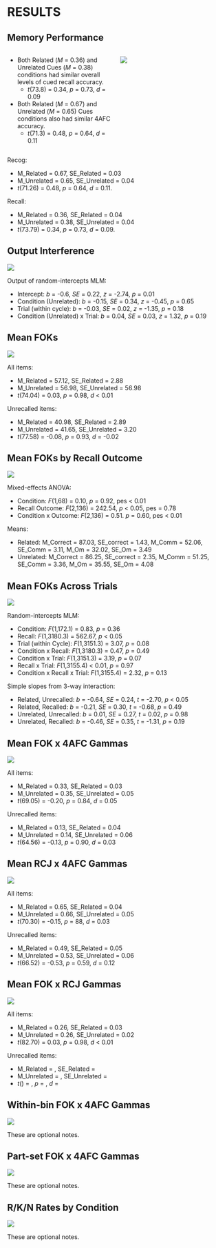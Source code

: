 # RESULTS

## Memory Performance

:::: {.columns}
::: {.column width="50%"}

- Both Related (_M_ = 0.36) and Unrelated Cues (_M_ = 0.38) conditions had similar overall levels of cued recall accuracy.
  + _t_(73.8) = 0.34, _p_ = 0.73, _d_ = 0.09

- Both Related (_M_ = 0.67) and Unrelated (_M_ = 0.65) Cues conditions also had similar 4AFC accuracy.
  + _t_(71.3) = 0.48, _p_ = 0.64, _d_ = 0.11

:::
::: {.column width="50%"}

![](./img/recall_recog_means.png)

:::
::::

::: {.notes}
Recog: 

- M_Related = 0.67, SE_Related = 0.03 
- M_Unrelated = 0.65, SE_Unrelated = 0.04 
- _t_(71.26) = 0.48, _p_ = 0.64, _d_ = 0.11.

Recall: 

- M_Related = 0.36, SE_Related = 0.04 
- M_Unrelated = 0.38, SE_Unrelated = 0.04
- _t_(73.79) = 0.34, _p_ = 0.73, _d_ = 0.09.
:::

## Output Interference

![](./img/recall_lin_loess.png)


::: {.notes}
Output of random-intercepts MLM:

- Intercept: _b_ = -0.6, _SE_ = 0.22, _z_ = -2.74, _p_ = 0.01
- Condition (Unrelated): _b_ = -0.15, _SE_ = 0.34, _z_ = -0.45, _p_ = 0.65
- Trial (within cycle): _b_ = -0.03, _SE_ = 0.02, _z_ = -1.35, _p_ = 0.18
- Condition (Unrelated) x Trial: _b_ = 0.04, _SE_ = 0.03, _z_ = 1.32, _p_ = 0.19
:::

## Mean FOKs

![](./img/fok_means_1.png)


::: {.notes}
All items:

- M_Related = 57.12, SE_Related = 2.88
- M_Unrelated = 56.98, SE_Unrelated = 56.98
- _t_(74.04) = 0.03, _p_ = 0.98, _d_ < 0.01

Unrecalled items:

- M_Related = 40.98, SE_Related = 2.89
- M_Unrelated = 41.65, SE_Unrelated = 3.20
- _t_(77.58) = -0.08, _p_ = 0.93, _d_ = -0.02
:::

## Mean FOKs by Recall Outcome

![](./img/fok_means_2.png)


::: {.notes}
Mixed-effects ANOVA:

- Condition: _F_(1,68) = 0.10, _p_ = 0.92, pes < 0.01
- Recall Outcome: _F_(2,136) = 242.54, _p_ < 0.05, pes = 0.78
- Condition x Outcome: _F_(2,136) = 0.51. _p_ = 0.60, pes < 0.01

Means:

- Related: M_Correct = 87.03, SE_correct = 1.43, M_Comm = 52.06, SE_Comm = 3.11, M_Om = 32.02, SE_Om = 3.49 
- Unrelated: M_Correct = 86.25, SE_correct = 2.35, M_Comm = 51.25, SE_Comm = 3.36, M_Om = 35.55, SE_Om = 4.08
:::

## Mean FOKs Across Trials

![](./img/fok_trial_3.png)


::: {.notes}
Random-intercepts MLM:

- Condition: _F_(1,172.1) = 0.83, _p_ = 0.36
- Recall: _F_(1,3180.3) = 562.67, _p_ < 0.05
- Trial (within Cycle): _F_(1,3151.3) = 3.07, _p_ = 0.08
- Condition x Recall: _F_(1,3180.3) = 0.47, _p_ = 0.49
- Condition x Trial: _F_(1,3151.3) = 3.19, _p_ = 0.07
- Recall x Trial: _F_(1,3155.4) < 0.01, _p_ = 0.97
- Condition x Recall x Trial: _F_(1,3155.4) = 2.32, _p_ = 0.13

Simple slopes from 3-way interaction:

- Related, Unrecalled: _b_ = -0.64, _SE_ = 0.24, _t_ = -2.70, _p_ < 0.05
- Related, Recalled: _b_ = -0.21, _SE_ = 0.30, _t_ = -0.68, _p_ = 0.49
- Unrelated, Unrecalled: _b_ = 0.01, _SE_ = 0.27, _t_ = 0.02, _p_ = 0.98
- Unrelated, Recalled: _b_ = -0.46, _SE_ = 0.35, _t_ = -1.31, _p_ = 0.19
:::


## Mean FOK x 4AFC Gammas

![](./img/fok_gamma_1.png)

::: {.notes}
All items:

- M_Related = 0.33, SE_Related = 0.03
- M_Unrelated = 0.35, SE_Unrelated = 0.05
- _t_(69.05) = -0.20, _p_ = 0.84, _d_ = 0.05

Unrecalled items:

- M_Related = 0.13, SE_Related = 0.04
- M_Unrelated = 0.14, SE_Unrelated = 0.06
- _t_(64.56) = -0.13, _p_ = 0.90, _d_ = 0.03
:::

## Mean RCJ x 4AFC Gammas

![](./img/cj_gamma_1.png)

::: {.notes}
All items:

- M_Related = 0.65, SE_Related = 0.04
- M_Unrelated = 0.66, SE_Unrelated = 0.05
- _t_(70.30) = -0.15, _p_ = 88, _d_ = 0.03

Unrecalled items:

- M_Related = 0.49, SE_Related = 0.05
- M_Unrelated = 0.53, SE_Unrelated = 0.06
- _t_(66.52) = -0.53, _p_ = 0.59, _d_ = 0.12
:::

## Mean FOK x RCJ Gammas

![](./img/fok_cj_gamma.png)

::: {.notes}
All items:

- M_Related = 0.26, SE_Related = 0.03
- M_Unrelated = 0.26, SE_Unrelated = 0.02
- _t_(82.70) = 0.03, _p_ = 0.98, _d_ < 0.01

Unrecalled items:

- M_Related = , SE_Related = 
- M_Unrelated = , SE_Unrelated = 
- _t_() = , _p_ = , _d_ = 
:::

## Within-bin FOK x 4AFC Gammas

![](./img/part_gamma_1.png)

::: {.notes}
These are optional notes.
:::

## Part-set FOK x 4AFC Gammas

![](./img/part_gamma_2.png)

::: {.notes}
These are optional notes.
:::

## R/K/N Rates by Condition

![](./img/rkn_1.png)

::: {.notes}
These are optional notes.
:::

